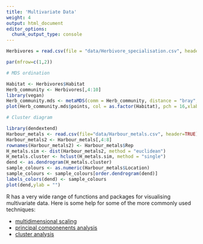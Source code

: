 ```yaml
---
title: 'Multivariate Data'
weight: 4
output: html_document
editor_options: 
  chunk_output_type: console
---
```


```r

Herbivores = read.csv(file = "data/Herbivore_specialisation.csv", header = TRUE)

par(mfrow=c(1,2)) 

# MDS ordination

Habitat <- Herbivores$Habitat
Herb_community <- Herbivores[,4:10]
library(vegan)
Herb_community.mds <- metaMDS(comm = Herb_community, distance = "bray", trace = FALSE)
plot(Herb_community.mds$points, col = as.factor(Habitat), pch = 16,xlab="",ylab="",xaxt="n",yaxt="n") 

# Cluster diagram

library(dendextend)
Harbour_metals <- read.csv(file="data/Harbour_metals.csv", header=TRUE)
Harbour_metals2 <- Harbour_metals[,4:8]
rownames(Harbour_metals2) <- Harbour_metals$Rep
H_metals.sim <- dist(Harbour_metals2, method = "euclidean")
H_metals.cluster <- hclust(H_metals.sim, method = "single")
dend <- as.dendrogram(H_metals.cluster)
sample_colours <- as.numeric(Harbour_metals$Location)
sample_colours <- sample_colours[order.dendrogram(dend)]
labels_colors(dend) <- sample_colours
plot(dend,ylab = "")
```

R has a very wide range of functions and packages for visualising multivariate data. Here is some help for some of the more commonly used techniques:  

* [multidimensional scaling](/../multidimensional-scaling/)  
* [principal componenents analysis](/../principal-components-analysis/)  
* [cluster analysis](/../cluster-analysis/)  